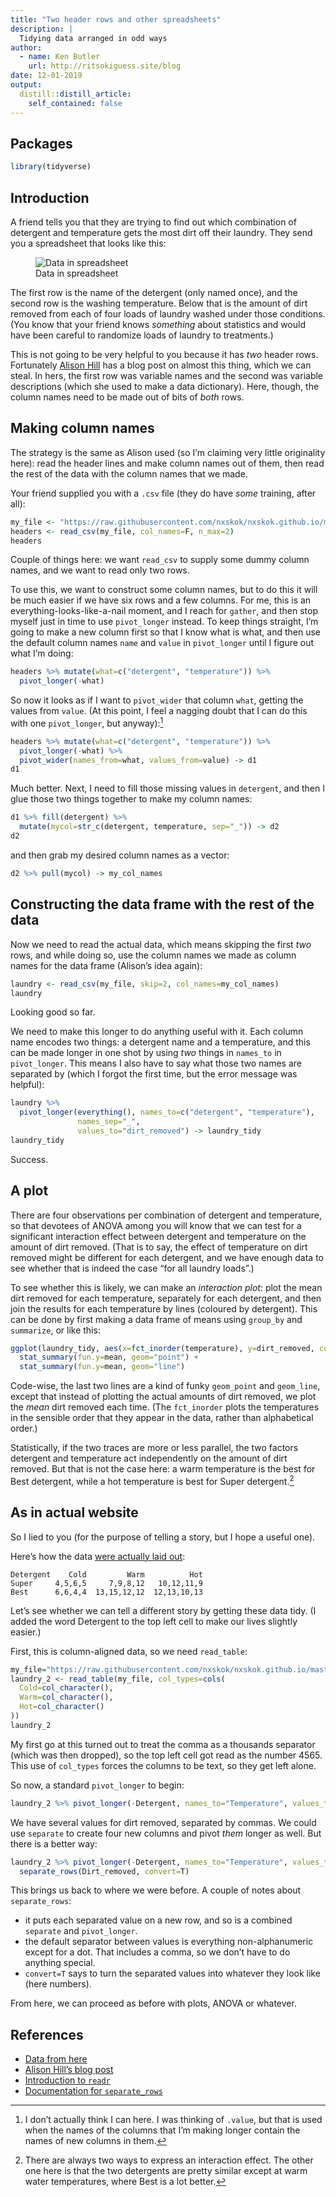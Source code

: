 ```yaml
---
title: "Two header rows and other spreadsheets"
description: |
  Tidying data arranged in odd ways
author:
  - name: Ken Butler
    url: http://ritsokiguess.site/blog
date: 12-01-2019
output:
  distill::distill_article:
    self_contained: false
---
```



## Packages

```r
library(tidyverse)
```

## Introduction

A friend tells you that they are trying to find out which combination of detergent and temperature gets the most dirt off their laundry. They send you a spreadsheet that looks like this:

![Data in spreadsheet](Screenshot_2019-12-01_17-44-05.png)


The first row is the name of the detergent (only named once), and the second row is the washing temperature. Below that is the amount of dirt removed from each of four loads of laundry washed under those conditions. (You know that your friend knows *something* about statistics and would have been careful to randomize loads of laundry to treatments.)

This is not going to be very helpful to you because it has *two* header rows. Fortunately [Alison Hill](https://alison.rbind.io/post/2018-02-23-read-multiple-header-rows/) has a blog post on almost this thing, which we can steal. In hers, the first row was variable names and the second was variable descriptions (which she used to make a data dictionary). Here, though, the column names need to be made out of bits of *both* rows.

## Making column names

The strategy is the same as Alison used (so I'm claiming very little originality here): read the header lines and make column names out of them, then read the rest of the data with the column names that we made.

Your friend supplied you with a `.csv` file (they do have *some* training, after all):

```r
my_file <- "https://raw.githubusercontent.com/nxskok/nxskok.github.io/master/static/detergent.csv"
headers <- read_csv(my_file, col_names=F, n_max=2)
headers
```

Couple of things here: we want `read_csv` to supply some dummy column names, and we want to read only two rows.

To use this, we want to construct some column names, but to do this it will be much easier if we have six rows and a few columns. For me, this is an everything-looks-like-a-nail moment, and I reach for `gather`, and then stop myself just in time to use `pivot_longer` instead. To keep things straight, I'm going to make a new column first so that I know what is what, and then use the default column names `name` and `value` in `pivot_longer` until I figure out what I'm doing:

```r
headers %>% mutate(what=c("detergent", "temperature")) %>% 
  pivot_longer(-what)
```

So now it looks as if I want to `pivot_wider` that column `what`, getting the values from `value`. (At this point, I feel a nagging doubt that I can do this with one `pivot_longer`, but anyway):^[I don't actually think I can here. I was thinking of `.value`, but that is used when the names of the columns that I'm making longer contain the names of new columns in them.]

```r
headers %>% mutate(what=c("detergent", "temperature")) %>% 
  pivot_longer(-what) %>% 
  pivot_wider(names_from=what, values_from=value) -> d1
d1
```

Much better. Next, I need to fill those missing values in `detergent`, and then I glue those two things together to make my column names:

```r
d1 %>% fill(detergent) %>% 
  mutate(mycol=str_c(detergent, temperature, sep="_")) -> d2
d2
```

and then grab my desired column names as a vector:

```r
d2 %>% pull(mycol) -> my_col_names
```

## Constructing the data frame with the rest of the data

Now we need to read the actual data, which means skipping the first *two* rows, and while doing so, use the column names we made as column names for the data frame (Alison's idea again):

```r
laundry <- read_csv(my_file, skip=2, col_names=my_col_names)
laundry
```

Looking good so far.

We need to make this longer to do anything useful with it. Each column name encodes two things: a detergent name and a temperature, and this can be made longer in one shot by using *two* things in `names_to` in `pivot_longer`. This means I also have to say what those two names are separated by (which I forgot the first time, but the error message was helpful):

```r
laundry %>% 
  pivot_longer(everything(), names_to=c("detergent", "temperature"), 
               names_sep="_", 
               values_to="dirt_removed") -> laundry_tidy
laundry_tidy
```

Success.

## A plot

There are four observations per combination of detergent and temperature, so that devotees of ANOVA among you will know that we can test for a significant interaction effect between detergent and temperature on the amount of dirt removed. (That is to say, the effect of temperature on dirt removed might be different for each detergent, and we have enough data to see whether that is indeed the case "for all laundry loads".)

To see whether this is likely, we can make an *interaction plot*: plot the mean dirt removed for each temperature, separately for each detergent, and then join the results for each temperature by lines (coloured by detergent). This can be done by first making a data frame of means using `group_by` and `summarize`, or like this:

```r
ggplot(laundry_tidy, aes(x=fct_inorder(temperature), y=dirt_removed, colour=detergent, group=detergent)) + 
  stat_summary(fun.y=mean, geom="point") +
  stat_summary(fun.y=mean, geom="line")
```

Code-wise, the last two lines are a kind of funky `geom_point` and `geom_line`, except that instead of plotting the actual amounts of dirt removed, we plot the *mean* dirt removed each time. (The `fct_inorder` plots the temperatures in the sensible order that they appear in the data, rather than alphabetical order.)

Statistically, if the two traces are more or less parallel, the two factors detergent and temperature act independently on the amount of dirt removed. But that is not the case here: a warm temperature is the best for Best detergent, while a hot temperature is best for Super detergent.^[There are always two ways to express an interaction effect. The other one here is that the two detergents are pretty similar except at warm water temperatures, where Best is a lot better.]


## As in actual website 

So I lied to you (for the purpose of telling a story, but I hope a useful one).

Here's how the data [were actually laid out](http://statweb.stanford.edu/~susan/courses/s141/exanova.pdf):

```
Detergent    Cold         Warm          Hot
Super     4,5,6,5     7,9,8,12   10,12,11,9
Best      6,6,4,4  13,15,12,12  12,13,10,13
```

Let's see whether we can tell a different story by getting these data tidy. (I added the word Detergent to the top left cell to make our lives slightly easier.)

First, this is column-aligned data, so we need `read_table`:

```r
my_file="https://raw.githubusercontent.com/nxskok/nxskok.github.io/master/static/laundry.txt"
laundry_2 <- read_table(my_file, col_types=cols(
  Cold=col_character(),
  Warm=col_character(),
  Hot=col_character()
))
laundry_2
```

My first go at this turned out to treat the comma as a thousands separator (which was then dropped), so the top left cell got read as the number 4565. This use of `col_types` forces the columns to be text, so they get left alone. 

So now, a standard `pivot_longer` to begin:

```r
laundry_2 %>% pivot_longer(-Detergent, names_to="Temperature", values_to="Dirt_removed")
```

We have several values for dirt removed, separated by commas. We could use `separate` to create four new columns and pivot *them* longer as well. But there is a better way:

```r
laundry_2 %>% pivot_longer(-Detergent, names_to="Temperature", values_to="Dirt_removed") %>% 
  separate_rows(Dirt_removed, convert=T) 
```

This brings us back to where we were before. A couple of notes about `separate_rows`:

- it puts each separated value on a new row, and so is a combined `separate` and `pivot_longer`.
- the default separator between values is everything non-alphanumeric except for a dot. That includes a comma, so we don't have to do anything special.
- `convert=T` says to turn the separated values into whatever they look like (here numbers).

From here, we can proceed as before with plots, ANOVA or whatever.


## References

- [Data from here](http://statweb.stanford.edu/~susan/courses/s141/exanova.pdf)
- [Alison Hill's blog post](https://alison.rbind.io/post/2018-02-23-read-multiple-header-rows/)
- [Introduction to `readr`](https://readr.tidyverse.org/articles/readr.html)
- [Documentation for `separate_rows`](https://www.rdocumentation.org/packages/tidyr/versions/0.8.3/topics/separate_rows)
